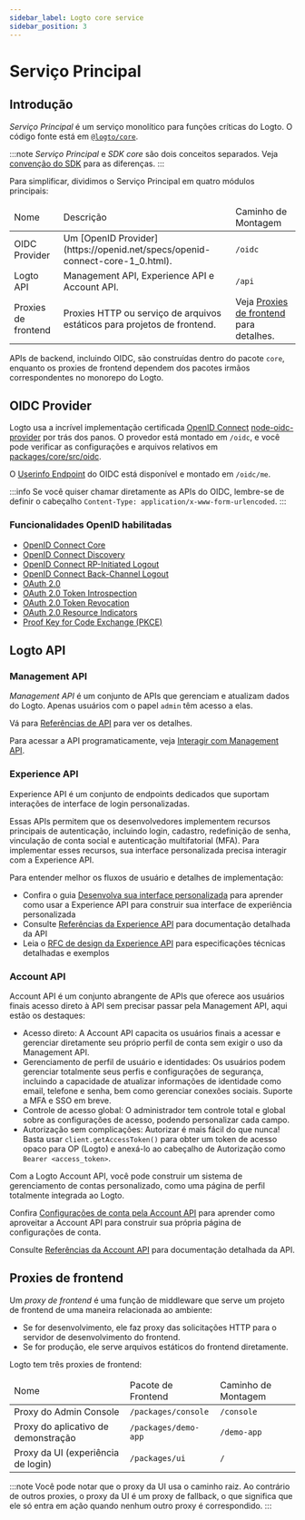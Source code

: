 ```yaml
---
sidebar_label: Logto core service
sidebar_position: 3
---
```


# Serviço Principal

## Introdução

_Serviço Principal_ é um serviço monolítico para funções críticas do Logto. O código fonte está em [`@logto/core`](https://github.com/logto-io/logto/tree/master/packages/core).

:::note
_Serviço Principal_ e _SDK core_ são dois conceitos separados. Veja [convenção do SDK](/developers/sdk-conventions) para as diferenças.
:::

Para simplificar, dividimos o Serviço Principal em quatro módulos principais:

<table>
  <thead>
    <tr>
      <td>Nome</td>
      <td>Descrição</td>
      <td>Caminho de Montagem</td>
    </tr>
  </thead>
  <tbody>
    <tr>
      <td>OIDC Provider</td>
      <td>Um [OpenID Provider](https://openid.net/specs/openid-connect-core-1_0.html).</td>
      <td>
        <code>/oidc</code>
      </td>
    </tr>
    <tr>
      <td>Logto API</td>
      <td>Management API, Experience API e Account API.</td>
      <td>
        <code>/api</code>
      </td>
    </tr>
    <tr>
      <td>Proxies de frontend</td>
      <td>Proxies HTTP ou serviço de arquivos estáticos para projetos de frontend.</td>
      <td>
        Veja <a href="#frontend-proxies">Proxies de frontend</a> para detalhes.
      </td>
    </tr>
  </tbody>
</table>

APIs de backend, incluindo OIDC, são construídas dentro do pacote `core`, enquanto os proxies de frontend dependem dos pacotes irmãos correspondentes no monorepo do Logto.

## OIDC Provider

Logto usa a incrível implementação certificada [OpenID Connect](https://openid.net/connect/) [node-oidc-provider](https://github.com/panva/node-oidc-provider) por trás dos panos. O provedor está montado em `/oidc`, e você pode verificar as configurações e arquivos relativos em [packages/core/src/oidc](https://github.com/logto-io/logto/tree/master/packages/core/src/oidc).

O [Userinfo Endpoint](https://openid.net/specs/openid-connect-core-1_0.html#UserInfo) do OIDC está disponível e montado em `/oidc/me`.

:::info
Se você quiser chamar diretamente as APIs do OIDC, lembre-se de definir o cabeçalho `Content-Type: application/x-www-form-urlencoded`.
:::

### Funcionalidades OpenID habilitadas

- [OpenID Connect Core](https://openid.net/specs/openid-connect-core-1_0.html)
- [OpenID Connect Discovery](https://openid.net/specs/openid-connect-discovery-1_0.html)
- [OpenID Connect RP-Initiated Logout](https://openid.net/specs/openid-connect-rpinitiated-1_0.html)
- [OpenID Connect Back-Channel Logout](https://openid.net/specs/openid-connect-backchannel-1_0-final.html)
- [OAuth 2.0](https://www.rfc-editor.org/rfc/rfc6749.html)
- [OAuth 2.0 Token Introspection](https://www.rfc-editor.org/rfc/rfc7662.html)
- [OAuth 2.0 Token Revocation](https://www.rfc-editor.org/rfc/rfc7009.html)
- [OAuth 2.0 Resource Indicators](https://www.rfc-editor.org/rfc/rfc8707.html)
- [Proof Key for Code Exchange (PKCE)](https://www.rfc-editor.org/rfc/rfc7636.html)

## Logto API

### Management API

_Management API_ é um conjunto de APIs que gerenciam e atualizam dados do Logto. Apenas usuários com o papel `admin` têm acesso a elas.

Vá para [Referências de API](https://openapi.logto.io) para ver os detalhes.

Para acessar a API programaticamente, veja [Interagir com Management API](/integrate-logto/interact-with-management-api).

### Experience API

Experience API é um conjunto de endpoints dedicados que suportam interações de interface de login personalizadas.

Essas APIs permitem que os desenvolvedores implementem recursos principais de autenticação, incluindo login, cadastro, redefinição de senha, vinculação de conta social e autenticação multifatorial (MFA). Para implementar esses recursos, sua interface personalizada precisa interagir com a Experience API.

Para entender melhor os fluxos de usuário e detalhes de implementação:

- Confira o guia [Desenvolva sua interface personalizada](/customization/bring-your-ui/#develop-your-custom-ui) para aprender como usar a Experience API para construir sua interface de experiência personalizada
- Consulte [Referências da Experience API](https://openapi.logto.io/group/endpoint-experience) para documentação detalhada da API
- Leia o [RFC de design da Experience API](https://github.com/logto-io/rfcs/blob/master/draft/0004-experience-api.md) para especificações técnicas detalhadas e exemplos

### Account API

Account API é um conjunto abrangente de APIs que oferece aos usuários finais acesso direto à API sem precisar passar pela Management API, aqui estão os destaques:

- Acesso direto: A Account API capacita os usuários finais a acessar e gerenciar diretamente seu próprio perfil de conta sem exigir o uso da Management API.
- Gerenciamento de perfil de usuário e identidades: Os usuários podem gerenciar totalmente seus perfis e configurações de segurança, incluindo a capacidade de atualizar informações de identidade como email, telefone e senha, bem como gerenciar conexões sociais. Suporte a MFA e SSO em breve.
- Controle de acesso global: O administrador tem controle total e global sobre as configurações de acesso, podendo personalizar cada campo.
- Autorização sem complicações: Autorizar é mais fácil do que nunca! Basta usar `client.getAccessToken()` para obter um token de acesso opaco para OP (Logto) e anexá-lo ao cabeçalho de Autorização como `Bearer <access_token>`.

Com a Logto Account API, você pode construir um sistema de gerenciamento de contas personalizado, como uma página de perfil totalmente integrada ao Logto.

Confira [Configurações de conta pela Account API](/end-user-flows/account-settings/by-account-api) para aprender como aproveitar a Account API para construir sua própria página de configurações de conta.

Consulte [Referências da Account API](https://openapi.logto.io/group/endpoint-my-account) para documentação detalhada da API.

## Proxies de frontend

Um _proxy de frontend_ é uma função de middleware que serve um projeto de frontend de uma maneira relacionada ao ambiente:

- Se for desenvolvimento, ele faz proxy das solicitações HTTP para o servidor de desenvolvimento do frontend.
- Se for produção, ele serve arquivos estáticos do frontend diretamente.

Logto tem três proxies de frontend:

<table>
  <thead>
    <tr>
      <td>Nome</td>
      <td>Pacote de Frontend</td>
      <td>Caminho de Montagem</td>
    </tr>
  </thead>
  <tbody>
    <tr>
      <td>Proxy do Admin Console</td>
      <td>
        <code>/packages/console</code>
      </td>
      <td>
        <code>/console</code>
      </td>
    </tr>
    <tr>
      <td>Proxy do aplicativo de demonstração</td>
      <td>
        <code>/packages/demo-app</code>
      </td>
      <td>
        <code>/demo-app</code>
      </td>
    </tr>
    <tr>
      <td>Proxy da UI (experiência de login)</td>
      <td>
        <code>/packages/ui</code>
      </td>
      <td>
        <code>/</code>
      </td>
    </tr>
  </tbody>
</table>

:::note
Você pode notar que o proxy da UI usa o caminho raiz. Ao contrário de outros proxies, o proxy da UI é um proxy de fallback, o que significa que ele só entra em ação quando nenhum outro proxy é correspondido.
:::
